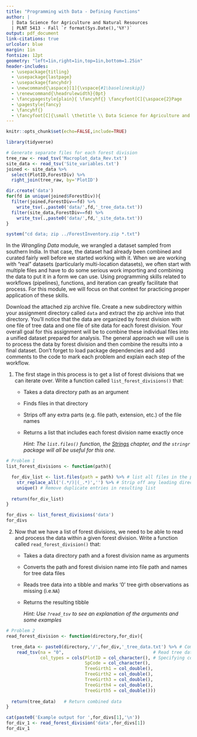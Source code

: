 ```yaml
---
title: "Programming with Data - Defining Functions"
author: |
  | Data Science for Agriculture and Natural Resources
  | PLNT 5413 - Fall `r format(Sys.Date(),'%Y')`
output: pdf_document
link-citations: true
urlcolor: blue
margin: 1in
fontsize: 12pt
geometry: "left=1in,right=1in,top=1in,bottom=1.25in"
header-includes:
  - \usepackage{titling}
  - \usepackage{lastpage}
  - \usepackage{fancyhdr}
  - \newcommand{\aspace}[1]{\vspace{#1\baselineskip}}
  - \renewcommand{\headrulewidth}{0pt}
  - \fancypagestyle{plain}{ \fancyhf{} \fancyfoot[C]{\aspace{2}Page     \thepage~of~\pageref{LastPage}} }
  - \pagestyle{fancy}
  - \fancyhf{}
  - \fancyfoot[C]{\small \thetitle \\ Data Science for Agriculture and Natural Resources\\PLNT 5413 - Fall `r format(Sys.Date(),'%Y')`\\ Page \thepage~of~\pageref{LastPage}}
---
```


```r
knitr::opts_chunk$set(echo=FALSE,include=TRUE)
```

```r
library(tidyverse)

# Generate separate files for each forest division
tree_raw <- read_tsv('Macroplot_data_Rev.txt')
site_data <- read_tsv('Site_variables.txt')
joined <- site_data %>%
  select(PlotID,ForestDiv) %>%
  right_join(tree_raw, by='PlotID')

dir.create('data')
for(fd in unique(joined$ForestDiv)){
  filter(joined,ForestDiv==fd) %>%
    write_tsv(.,paste0('data/',fd,'_tree_data.txt'))
  filter(site_data,ForestDiv==fd) %>%
    write_tsv(.,paste0('data/',fd,'_site_data.txt'))
}

system("cd data; zip ../ForestInventory.zip *.txt")

```

In the *Wrangling Data* module, we wrangled a dataset sampled from southern India. In that case, the dataset had already been combined and curated fairly well before we started working with it. When we are working with "real" datasets (particularly multi-location datasets), we often start with multiple files and have to do some serious work importing and combining the data to put it in a form we can use. Using programming skills related to workflows (pipelines), functions, and iteration can greatly facilitate that process. For this module, we will focus on that context for practicing proper application of these skills.

Download the attached zip archive file. Create a new subdirectory within your assignment directory called `data` and extract the zip archive into that directory. You'll notice that the data are organized by forest division with one file of tree data and one file of site data for each forest division. Your overall goal for this assignment will be to combine these individual files into a unified dataset prepared for analysis. The general approach we will use is to process the data by forest division and then combine the results into a final dataset. Don't forget to load package dependencies and add comments to the code to mark each problem and explain each step of the workflow.

1. The first stage in this process is to get a list of forest divisions that we can iterate over. Write a function called `list_forest_divisions()` that:
    * Takes a data directory path as an argument
    * Finds files in that directory
    * Strips off any extra parts (e.g. file path, extension, etc.) of the file names
    * Returns a list that includes each forest division name exactly once

        *Hint: The `list.files()` function, the [Strings](http://r4ds.had.co.nz/strings.html) chapter, and the `stringr` package will all be useful for this one.*
        
```r
# Problem 1
list_forest_divisions <- function(path){

  for_div_list <- list.files(path = path) %>% # list all files in the path directory
    str_replace_all('(.*/)|(_.*)','') %>% # Strip off any leading directories and trailing file extenstions including _tree_data or _site_data labels
    unique() # Remove duplicate entries in resulting list
  
  return(for_div_list)
}
```

```r
for_divs <- list_forest_divisions('data')
for_divs
```

2. Now that we have a list of forest divisions, we need to be able to read and process the data within a given forest division. Write a function called `read_forest_division()` that:
    * Takes a data directory path and a forest division name as arguments
    * Converts the path and forest division name into file path and names for tree data files
    * Reads tree data into a tibble and marks '0' tree girth observations as missing (i.e.`NA`)
    * Returns the resulting tibble

        *Hint: Use `?read_tsv` to see an explanation of the arguments and some examples*
        
```r
# Problem 2
read_forest_division <- function(directory,for_div){

  tree_data <- paste0(directory,'/',for_div,'_tree_data.txt') %>% # Combine directory path and forest division to create tree data file name
    read_tsv(na = "0",                                  # Read tree data setting "0" observations to NA
             col_types = cols(PlotID = col_character(), # Specifying column types
                              SpCode = col_character(),
                              TreeGirth1 = col_double(),
                              TreeGirth2 = col_double(),
                              TreeGirth3 = col_double(),
                              TreeGirth4 = col_double(),
                              TreeGirth5 = col_double()))
  
  return(tree_data)   # Return combined data
}
```

```r
cat(paste0('Example output for ',for_divs[1],'\n'))
for_div_1 <- read_forest_division('data',for_divs[1])
for_div_1
```

